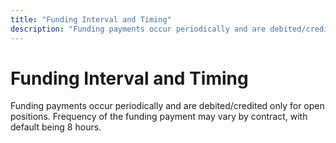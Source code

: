 ```yaml
---
title: "Funding Interval and Timing"
description: "Funding payments occur periodically and are debited/credited only for open posit"
---
```


# Funding Interval and Timing

Funding payments occur periodically and are debited/credited only for open positions. Frequency of the funding payment may vary by contract, with default being 8 hours.